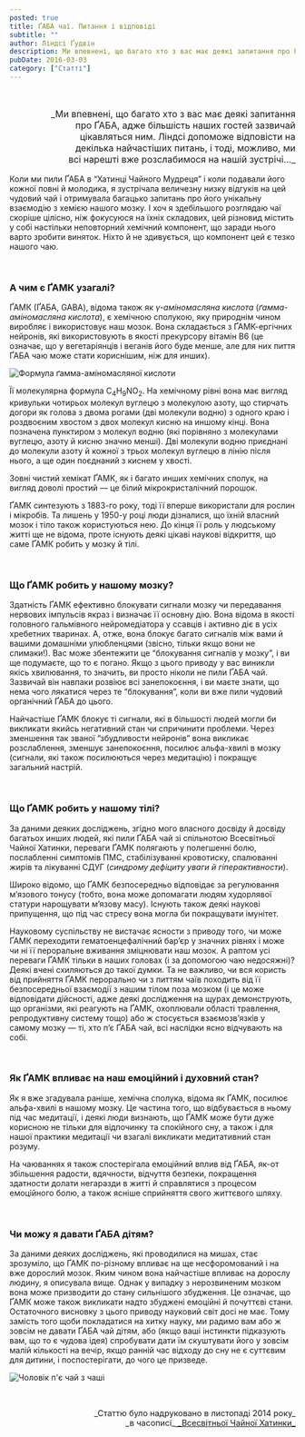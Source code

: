 ```yaml
---
posted: true
title: ҐАБА чаї. Питання і відповіді
subtitle: ""
author: Ліндсі Ґудвін
description: Ми впевнені, що багато хто з вас має деякі запитання про ҐАБА, адже більшість наших гостей зазвичай цікавляться ним...
pubDate: 2016-03-03
category: ["Статті"]
---
```


<p>&nbsp;</p>

<p style="font-size: 1rem; text-align: right;text-wrap: balance;">_Ми впевнені, що багато хто з вас має деякі запитання про ҐАБА, адже більшість наших гостей зазвичай цікавляться ним. Ліндсі допоможе відповісти на декілька найчастіших питань, і тоді, можливо, ми всі нарешті вже розслабимося на нашій зустрічі..._</p>

Коли ми пили ҐАБА в “Хатинці Чайного Мудреця” і коли подавали його кожної повні й молодика, я зустрічала величезну низку відгуків на цей чудовий чай і отримувала багацько запитань про його унікальну взаємодію з хемією нашого мозку. І хоч я здебільшого розглядаю чаї скоріше цілісно, ніж фокусуюся на їхніх складових, цей різновид містить у собі настільки неповторний хемічний компонент, що заради нього варто зробити виняток. Ніхто й не здивується, що компонент цей є тезко нашого чаю.

<p>&nbsp;</p>

### А чим є ҐАМК узагалі?

ҐАМК (ҐАБА, GABA), відома також як _γ-аміномасляна кислота_ (_ґамма-аміномасляна кислота_), є хемічною сполукою, яку природнім чином виробляє і використовує наш мозок. Вона складається з ҐАМК-ергічних нейронів, які використовують в якості прекурсору вітамін B6 (це означає, що у вегетаріянців і веганів його буде менше, але для них пиття ҐАБА чаю може стати кориснішим, ніж для инших).

<img class="float-right" src={Image1.src} alt="Формула ґамма-аміномасляної кислоти" />

Її молекулярна формула C<sub>4</sub>H<sub>9</sub>NO<sub>2</sub>. На хемічному рівні вона має вигляд кривульки чотирьох молекул вуглецю з молекулою азоту, що стирчать догори як голова з двома рогами (дві молекули водню) з одного краю і роздвоєним хвостом з двох молекул кисню на иншому кінці. Вона позначена пунктиром з молекул водню (які порівняно з молекулами вуглецю, азоту й кисню значно менші). Дві молекули водню приєднані до молекули азоту й кожної з трьох молекул вуглецю в лінію після нього, а ще один поєднаний з киснем у хвості.

Зовні чистий хемікат ҐАМК, як і багато инших хемічних сполук, на вигляд доволі простий — це білий мікрокристалічний порошок.

ҐАМК синтезують з 1883-го року, тоді її вперше використали для рослин і мікробів. Та лишень у 1950-у році люди дізналися, що їхній власний мозок і тіло також користуються нею. До кінця її роль у людському житті ще не відома, проте існують деякі цікаві наукові відкриття, що саме ҐАМК робить у мозку й тілі.

<p>&nbsp;</p>

### Що ҐАМК робить у нашому мозку?

Здатність ҐАМК ефективно блокувати сигнали мозку чи передавання нервових імпульсів якраз і визначає її основну дію. Вона відома в якості головного гальмівного нейромедіатора у ссавців і активно діє в усіх хребетних тваринах. А, отже, вона блокує багато сигналів між вами й вашими домашніми улюбленцями (звісно, тільки якщо вони не слимаки!). Вас може збентежити це “блокування сигналів у мозку”, і ви ще подумаєте, що то є погано. Якщо з цього приводу у вас виникли якісь хвилювання, то значить, ви просто ніколи не пили ҐАБА чай. Зазвичай він навпаки розвіює всі занепокоєння, і ви маєте знати, що нема чого лякатися через те “блокування”, коли ви вже пили чудовий органічний ҐАБА до цього.

Найчастіше ҐАМК блокує ті сигнали, які в більшості людей могли би викликати якийсь негативний стан чи спричинити проблеми. Через зменшення так званої “збудливости нейронів” вона викликає розслаблення, зменшує занепокоєння, посилює альфа-хвилі в мозку (сигнали, які також посилюються через медитацію) і покращує загальний настрій.

<p>&nbsp;</p>

### Що ҐАМК робить у нашому тілі?

За даними деяких досліджень, згідно мого власного досвіду й досвіду багатьох инших людей, які пили ҐАБА чай зі спільнотою Всесвітньої Чайної Хатинки, переваги ҐАМК полягають у полегшенні болю, послабленні симптомів ПМС, стабілізуванні кровотиску, спалюванні жирів та лікуванні СДУГ (_синдрому дефіциту уваги й гіперактивности_).

Широко відомо, що ҐАМК безпосередньо відповідає за регулювання м’язового тонусу (тобто, вона може допомагати людям худорлявої статури нарощувати м’язову масу). Існують також деякі наукові припущення, що під час стресу вона могла би покращувати імунітет.

Науковому суспільству не вистачає ясности з приводу того, чи може ҐАМК переходити гематоенцефалічний бар’єр у значних рівнях і може чи ні її пероральне вживання зміцнювати наш мозок. А раптом усі переваги ҐАМК тільки в наших головах (і за допомогою чаю недосяжні)? Деякі вчені схиляються до такої думки. Та не важливо, чи вся користь від прийняття ҐАМК перорально чи з питтям чаїв походить від її безпосередньої взаємодії з нашим тілом поза мозком (і це може відповідати дійсності, адже деякі дослідження на щурах демонструють, що організми, які реагують на ҐАМК, охоплювали області травлення, репродуктивну систему тощо) або ж стосується взаємозв’язків у самому мозку — ті, хто п’є ҐАБА чай, всі наслідки ясно відчувають на собі.

<p>&nbsp;</p>

### Як ҐАМК впливає на наш емоційний і духовний стан?

Як я вже згадувала раніше, хемічна сполука, відома як ҐАМК, посилює альфа-хвилі в нашому мозку. Це частина того, що відбувається в ньому під час медитації, і деякі люди визнають, що ҐАМК може бути дуже корисною не тільки для відпочинку та спокійного сну, а також і для нашої практики медитації чи взагалі викликати медитативний стан розуму.

На чаюваннях я також спостерігала емоційний вплив від ҐАБА, як-от збільшення радости, вдячности, відчуття безпеки, покращення здатности долати негаразди в житті й справлятися з процесом емоційного болю, а також ясніше сприйняття свого життєвого шляху.

<p>&nbsp;</p>

### Чи можу я давати ҐАБА дітям?

За даними деяких досліджень, які проводилися на мишах, стає зрозуміло, що ҐАМК по-різному впливає на ще несфоромований і на вже дорослий мозок. Яким чином вона найчастіше впливає на дорослу людину, я описувала вище. Однак у випадку з нерозвиненим мозком вона може призводити до стану сильнішого збудження. Це означає, що ҐАМК може також викликати надто збуджені емоційні й почуттєві стани. Остаточного висновку з цього приводу науковий світ досі не має. Тому замість того щоби покладатися на хитку науку, ми радимо вам або ж зовсім не давати ҐАБА чай дітям, або (якщо ваші інстинкти підказують вам, що то є чудова ідея) спробувати дати їм скуштувати його у зовсім малій кількості на вечір, якщо ранній час відходу до сну не є суттєвим для дитини, і поспостерігати, до чого це призведе.

<img class="align-center" src={Image2.src} alt="Чоловік п'є чай з чаші" />

<p>&nbsp;</p>
<p align="right" style="font-size: 0.9rem;">_Статтю було надруковано в листопаді 2014 року_<br />_в часописі_<a title="globalteahut.org" href="http://www.globalteahut.org/" target="blank" rel="noopener"> _Всесвітньої Чайної Хатинки_ </a></p>